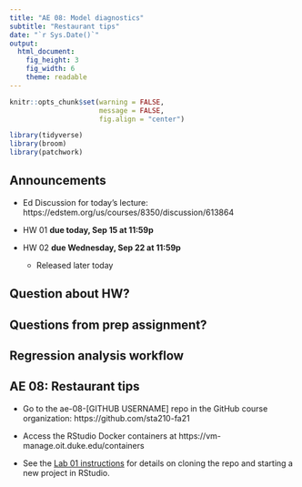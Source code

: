```yaml
---
title: "AE 08: Model diagnostics"
subtitle: "Restaurant tips"
date: "`r Sys.Date()`"
output: 
  html_document: 
    fig_height: 3
    fig_width: 6
    theme: readable
---
```


```r
knitr::opts_chunk$set(warning = FALSE, 
                      message = FALSE, 
                      fig.align = "center")
```

```r
library(tidyverse)
library(broom)
library(patchwork)
```

## Announcements

- Ed Discussion for today's lecture: https://edstem.org/us/courses/8350/discussion/613864

- HW 01 **due today, Sep 15 at 11:59p**

- HW 02 **due Wednesday, Sep 22 at 11:59p** 
  - Released later today

## Question about HW? 

## Questions from prep assignment? 

## Regression analysis workflow

##  AE 08: Restaurant tips

- Go to the ae-08-[GITHUB USERNAME] repo in the GitHub course organization: https://github.com/sta210-fa21

- Access the RStudio Docker containers at https://vm-manage.oit.duke.edu/containers

- See the [Lab 01 instructions](https://sta210-fa21.netlify.app/labs/lab-01-ikea.html) for details on cloning the repo and starting a new project in RStudio.

